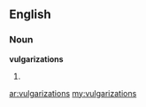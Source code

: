==English==

===Noun===
'''vulgarizations'''

# {{plural of|[[vulgarization]]}}

[[ar:vulgarizations]]
[[my:vulgarizations]]
